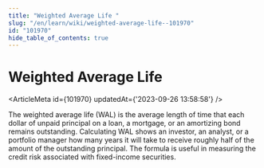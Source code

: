 ```yaml
---
title: "Weighted Average Life "
slug: "/en/learn/wiki/weighted-average-life--101970"
id: "101970"
hide_table_of_contents: true
---
```



# Weighted Average Life 

<ArticleMeta id={101970} updatedAt={'2023-09-26 13:58:58'} />
<div className='border-solid border-b border-t-0 my-4 border-[var(--ifm-color-gray-300)]' />

The weighted average life (WAL) is the average length of time that each dollar of unpaid principal on a loan, a mortgage, or an amortizing bond remains outstanding. Calculating WAL shows an investor, an analyst, or a portfolio manager how many years it will take to receive roughly half of the amount of the outstanding principal. The formula is useful in measuring the credit risk associated with fixed-income securities.
